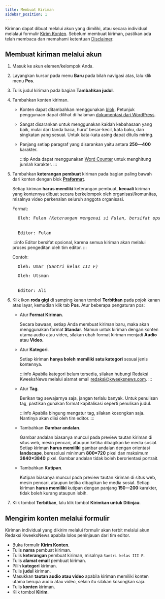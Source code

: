 ```yaml
---
title: Membuat Kiriman
sidebar_position: 1
---
```


Kiriman dapat dibuat melalui akun yang dimiliki, atau secara individual melalaui formulir [Kirim Konten](https://www.kweeksnews.com/submit-content). Sebelum membuat kiriman, pastikan ada telah membaca dan memahami ketentuan [Disclaimer](https://www.kweeksnews.com/disclaimer).

## Membuat kiriman melalui akun

1. Masuk ke akun elemen/kelompok Anda.
2. Layangkan kursor pada menu **Baru** pada bilah navigasi atas, lalu klik menu **Pos**.
3. Tulis judul kiriman pada bagian **Tambahkan judul**.
4. Tambahkan konten kiriman.

   - Konten dapat ditambahkan menggunakan [blok](https://wordpress.org/support/article/blocks/). Petunjuk penggunaan dapat dilihat di halaman [dokumentasi dari WordPress](https://wordpress.org/support/article/working-with-blocks/).
   - Sangat disarankan untuk menggunakan kaidah kebahasaan yang baik, mulai dari tanda baca, huruf besar-kecil, kata baku, dan singkatan yang sesuai. Untuk kata-kata asing dapat ditulis miring.
   - Panjang setiap paragraf yang disarankan yaitu antara **250—400** karakter.

     :::tip
     Anda dapat menggunakan [Word Counter](https://wordcounter.io/) untuk menghitung jumlah karakter.
     :::

5. Tambahkan **keterangan pembuat** kiriman pada bagian paling bawah dari konten dengan blok **[Praformat](https://wordpress.org/support/article/preformatted-block/)**.

   Setiap kiriman **harus memiliki** keterangan pembuat, **kecuali** kiriman yang kontennya dibuat secara berkelompok oleh organisasi/komunitas, misalnya video perkenalan seluruh anggota organisasi.

   Format:

   <pre>
     Oleh: Fulan <i>(Keterangan mengenai si Fulan, bersifat opsional)</i>
     <br />
     Editor: Fulan
   </pre>

   :::info
   Editor bersifat opsional, karena semua kiriman akan melalui proses pengeditan oleh tim editor.
   :::

   Contoh:

   <pre>
     Oleh: Umar <i>(Santri kelas III F)</i>
   </pre>

   <pre>
     Oleh: Utsman
     <br />
     Editor: Ali
   </pre>

6. Klik ikon **roda gigi** di samping kanan tombol **Terbitkan** pada pojok kanan atas layar, kemudian klik tab **Pos**. Atur beberapa pengaturan pos:

   - Atur **Format Kiriman**.

     Secara bawaan, setiap Anda membuat kiriman baru, maka akan menggunakan format **Standar**. Namun untuk kiriman dengan konten utama audio atau video, silakan ubah format kiriman menjadi **Audio** atau **Video**.

   - Atur **Kategori**.

     Setiap kiriman **hanya boleh memiliki satu kategori** sesuai jenis kontennya.

     :::info
     Apabila kategori belum tersedia, silakan hubungi Redaksi KweeksNews melalui alamat email <redaksi@kweeksnews.com>.
     :::

   - Atur **Tag**.

     Berikan tag sewajarnya saja, jangan terlalu banyak. Untuk penulisan tag, pastikan gunakan format kapitalisasi seperti penulisan judul.

     :::info
     Apabila bingung mengatur tag, silakan kosongkan saja. Nantinya akan diisi oleh tim editor.
     :::

   - Tambahkan **Gambar andalan**.

     Gambar andalan biasanya muncul pada preview tautan kiriman di situs web, mesin pencari, ataupun ketika dibagikan ke media sosial. Setiap kiriman **harus memiliki** gambar andalan dengan orientasi **landscape**, beresolusi minimum **800×720** pixel dan maksimum **3840×3840** pixel. Gambar andalan tidak boleh berorientasi portrait.

   - Tambahkan **Kutipan**.

     Kutipan biasanya muncul pada preview tautan kiriman di situs web, mesin pencari, ataupun ketika dibagikan ke media sosial. Setiap kiriman **harus memiliki** kutipan dengan panjang **150—200** karakter, tidak boleh kurang ataupun lebih.

7. Klik tombol **Terbitkan**, lalu klik tombol **Kirimkan untuk Ditinjau**.

## Mengirim konten melalui formulir

Kiriman individual yang dikirim melalui formulir akan terbit melalui akun Redaksi KweeksNews apabila lolos peninjauan dari tim editor.

- Buka formulir **[Kirim Konten](https://www.kweeksnews.com/submit-content)**.
- Tulis **nama** pembuat kiriman.
- Tulis **keterangan** pembuat kiriman, misalnya `Santri kelas III F`.
- Tulis **alamat email** pembuat kiriman.
- Pilih **kategori** kiriman.
- Tulis **judul** kiriman.
- Masukkan **tautan audio atau video** apabila kiriman memiliki konten utama berupa audio atau video, selain itu silakan kosongkan saja.
- Tulis **konten** kiriman.
- Klik tombol **Kirim**.
